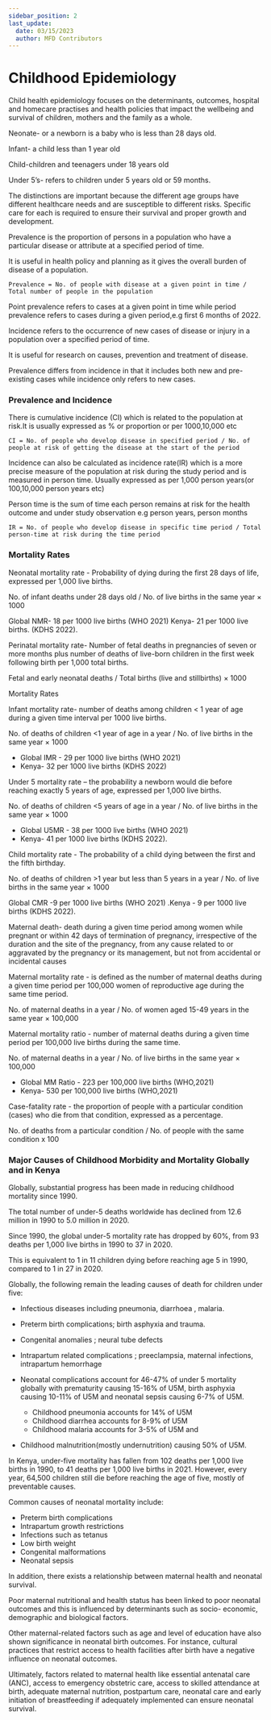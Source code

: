 ```yaml
---
sidebar_position: 2
last_update:
  date: 03/15/2023
  author: MFD Contributors
---
```


# Childhood Epidemiology

Child health epidemiology focuses on the determinants, outcomes, hospital and homecare practises  and health policies that impact the wellbeing and survival of children, mothers and the family as a whole.

Neonate- or a newborn is a baby who is less than 28 days old. 

Infant- a child less than 1 year old

Child-children and teenagers under 18 years old

Under 5’s- refers to children under 5 years old or 59 months.

The distinctions are important because the different age groups have different healthcare needs and are susceptible to different risks. Specific care for each  is required to ensure their survival and proper growth and development.

Prevalence is the proportion of persons in a population who have a particular disease or attribute at a specified period of time.

It is useful in health policy and planning as it gives the overall burden of disease of a population.

    Prevalence = No. of people with disease at a given point in time / Total number of people in the population

Point prevalence refers to cases at a given point in time while period prevalence refers to cases during a given period,e.g first 6 months of 2022.

Incidence refers to the occurrence of  new cases of disease or injury in a population over a specified period of time.

It is useful for research on causes, prevention and treatment of disease.

Prevalence differs from incidence in that it includes both new and pre-existing cases while incidence only refers to new cases.


### Prevalence and Incidence

There is cumulative incidence (CI) which is related to the population at risk.It is usually expressed as % or proportion or per 1000,10,000 etc
    
    CI = No. of people who develop disease in specified period / No. of people at risk of getting the disease at the start of the period

Incidence can also be calculated as incidence rate(IR) which is a more precise measure of the population at risk during the study period and is measured in person time. Usually expressed as per 1,000 person years(or 100,10,000 person years etc) 

Person time is the sum of time each person remains at risk for the health outcome and under study observation e.g person years, person months

    IR = No. of people who develop disease in specific time period / Total person-time at risk during the time period

### Mortality Rates

Neonatal mortality rate - Probability of dying during the first 28 days of life, expressed per 1,000 live births.
  
  No. of  infant deaths under 28 days old / No. of live births in the same year × 1000

Global NMR- 18 per 1000 live births (WHO 2021) Kenya- 21 per 1000 live births. (KDHS 2022).

Perinatal mortality rate- Number of fetal deaths in pregnancies of seven or more months plus number of deaths of live-born children in the first week following birth per 1,000 total births.
    
  Fetal and early neonatal deaths / Total births (live and stillbirths)   	×	1000
     

Mortality Rates

Infant mortality rate- number of deaths among children < 1 year of age during a given time interval per 1000 live births. 
  
  No. of deaths of children <1 year of age in a year / No. of live births in the same year × 1000
             
- Global IMR - 29 per 1000 live births (WHO 2021)
- Kenya- 32 per 1000 live births (KDHS 2022)

Under 5 mortality rate – the probability a newborn would die before reaching exactly 5 years of age, expressed per 1,000 live births.
 
  No. of deaths of children <5 years of age in a year / No. of live births in the same year × 1000
           
- Global U5MR - 38 per 1000 live births (WHO 2021)
- Kenya- 41 per 1000 live births (KDHS 2022).

Child mortality rate - The probability of a child dying between the first and the fifth birthday.

No. of deaths of children >1 year but less than 5 years  in a year / No. of live births in the same year   ×   1000
   
Global CMR -9 per 1000 live births (WHO 2021) .Kenya - 9 per 1000 live births (KDHS 2022).

Maternal death- death during a given time period among women while pregnant or within 42 days of termination of pregnancy, irrespective of the duration and the site of the pregnancy, from any cause related to or aggravated by the pregnancy or its management, but not from accidental or incidental causes

Maternal mortality rate - is defined as the number of maternal deaths during a given time period per 100,000 women of reproductive age during the same time period.
  
  No. of maternal deaths in a  year / No. of women aged 15-49 years in the same year   ×	100,000
 
Maternal mortality ratio - number of maternal deaths during a given time period per 100,000 live births during the same time.

  No. of maternal deaths in a  year / No. of  live births in the same year 	×    100,000

- Global MM Ratio - 223 per 100,000 live births (WHO,2021) 
- Kenya- 530 per 100,000 live births (WHO,2021)

Case-fatality rate - the proportion of people with a particular condition (cases) who die from that condition, expressed as a percentage.

   No. of deaths from a particular condition / No. of people with the same condition   x      100
     
### Major Causes of Childhood Morbidity and Mortality Globally and in Kenya

Globally, substantial progress has been made in reducing childhood mortality since 1990. 

The total number of under-5 deaths worldwide has declined from 12.6 million in 1990 to 5.0 million in 2020. 

Since 1990, the global under-5 mortality rate has dropped by 60%, from 93 deaths per 1,000 live births in 1990 to 37 in 2020. 

This is equivalent to 1 in 11 children dying before reaching age 5 in 1990, compared to 1 in 27 in 2020. 

Globally, the following remain the leading causes of death for children under five:
- Infectious diseases including pneumonia, diarrhoea , malaria.
- Preterm birth complications; birth asphyxia and trauma.
- Congenital  anomalies ; neural tube defects
- Intrapartum related complications ; preeclampsia, maternal infections, intrapartum hemorrhage

- Neonatal complications account for 46-47% of under 5 mortality globally with prematurity causing 15-16% of U5M, birth asphyxia causing 10-11% of U5M and neonatal sepsis causing 6-7% of U5M.
    - Childhood pneumonia accounts for 14% of U5M
    - Childhood diarrhea accounts for 8-9% of U5M
    - Childhood malaria accounts for 3-5% of U5M and 
- Childhood malnutrition(mostly undernutrition) causing 50% of U5M.

In Kenya, under-five mortality has fallen from 102 deaths per 1,000 live births in 1990, to 41 deaths per 1,000 live births in 2021. However, every year, 64,500 children still die before reaching the age of five, mostly of preventable causes.

Common causes of neonatal mortality include:
- Preterm birth complications
- Intrapartum growth restrictions
- Infections such as tetanus
- Low birth weight
- Congenital malformations
- Neonatal sepsis

In addition, there exists a relationship between maternal health and neonatal survival.

Poor maternal nutritional and health status has been linked to poor neonatal outcomes and this is influenced by determinants such as socio- economic, demographic and biological factors.

Other maternal-related factors such as age and level of education have also shown significance in neonatal birth outcomes. For instance, cultural practices that restrict access to health facilities after birth have a negative influence on neonatal outcomes.

Ultimately, factors related to maternal health like essential antenatal care (ANC), access to emergency obstetric care, access to skilled attendance at birth, adequate maternal nutrition, postpartum care, neonatal care and early initiation of breastfeeding if adequately implemented can ensure neonatal survival.